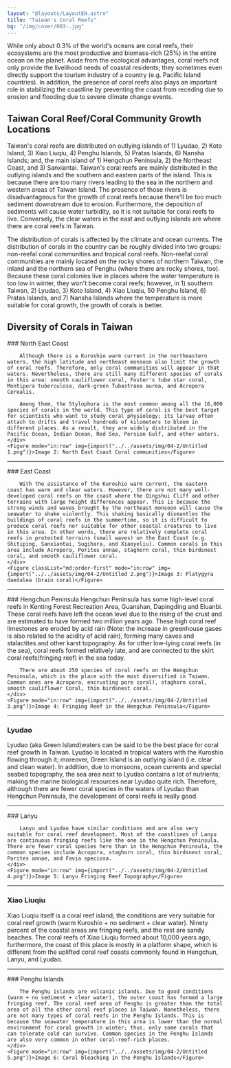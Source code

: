 ```yaml
---
layout: "@layouts/LayoutEN.astro"
title: "Taiwan's Coral Reefs"
bg: "/img/cover/003-.jpg"
---
```


While only about 0.3% of the world's oceans are coral reefs, their ecosystems are the most productive and biomass-rich (25%) in the entire ocean on the planet. Aside from the ecological advantages, coral reefs not only provide the livelihood needs of coastal residents; they sometimes even directly support the tourism industry of a country (e.g. Pacific Island countries). In addition, the presence of coral reefs also plays an important role in stabilizing the coastline by preventing the coast from receding due to erosion and flooding due to severe climate change events.

<Figure mode="float-right" img={import("../../assets/img/04-2/Untitled.png")} imageFit="contain"></Figure>

## Taiwan Coral Reef/Coral Community Growth Locations

Taiwan's coral reefs are distributed on outlying islands of 1) Lyudao, 2) Koto Island, 3) Xiao Liuqiu, 4) Penghu Islands, 5) Pratas Islands, 6) Nansha Islands; and, the main island of 1) Hengchun Peninsula, 2) the Northeast Coast, and 3) Sanxiantai. Taiwan's coral reefs are mainly distributed in the outlying islands and the southern and eastern parts of the island. This is because there are too many rivers leading to the sea in the northern and western areas of Taiwan Island. The presence of those rivers is disadvantageous for the growth of coral reefs because there'll be too much sediment downstream due to erosion. Furthermore, the deposition of sediments will cause water turbidity, so it is not suitable for coral reefs to live. Conversely, the clear waters in the east and outlying islands are where there are coral reefs in Taiwan.

The distribution of corals is affected by the climate and ocean currents. The distribution of corals in the country can be roughly divided into two groups: non-reefal coral communities and tropical coral reefs. Non-reefal coral communities are mainly located on the rocky shores of northern Taiwan, the inland and the northern sea of Penghu (where there are rocky shores, too). Because these coral colonies live in places where the water temperature is too low in winter, they won't become coral reefs; however, in 1) southern Taiwan, 2) Lyudao, 3) Koto Island, 4) Xiao Liuqiu, 50 Penghu Island, 6) Pratas Islands, and 7) Nansha Islands where the temperature is more suitable for coral growth, the growth of corals is better. 

## Diversity of Corals in Taiwan

<Row>
    <div>
        ### North East Coast

        Although there is a Kuroshio warm current in the northeastern waters, the high latitude and northeast monsoon also limit the growth of coral reefs. Therefore, only coral communities will appear in that waters. Nevertheless, there are still many different species of corals in this area: smooth cauliflower coral, Foster's tube star coral, Montipora tuberculosa, dark-green Tubastraea aurea, and Acropora Cerealis.

        Among them, the Stylophora is the most common among all the 16,000 species of corals in the world. This type of coral is the best target for scientists who want to study coral physiology; its larvae often attach to drifts and travel hundreds of kilometers to bloom in different places. As a result, they are widely distributed in the Pacific Ocean, Indian Ocean, Red Sea, Persian Gulf, and other waters.
    </div>
    <Figure mode="in:row" img={import("../../assets/img/04-2/Untitled 1.png")}>Image 2: North East Coast Coral communities</Figure>
</Row>

<hr class="mb-2" />

<Row>
    <div>
        ### East Coast

        With the assistance of the Kuroshio warm current, the eastern coast has warm and clear waters. However, there are not many well-developed coral reefs on the coast where the Qingshui Cliff and other terrains with large height differences appear. This is because the strong winds and waves brought by the northeast monsoon will cause the seawater to shake violently. This shaking basically dismantles the buildings of coral reefs in the summertime, so it is difficult to produce coral reefs nor suitable for other coastal creatures to live in this area. In other words, there are relatively complete coral reefs in protected terrains (small waves) on the East Coast (e.g. Shitiping, Sanxiantai, Sugihara, and Xiaoyeliu). Common corals in this area include Acropora, Porites annae, staghorn coral, thin birdsnest coral, and smooth cauliflower coral.
    </div>
    <Figure classList="md:order-first" mode="in:row" img={import("../../assets/img/04-2/Untitled 2.png")}>Image 3: Platygyra daedalea (brain coral)</Figure>
</Row>

<hr class="mb-2" />

<Row>
    <div>
        ### Hengchun Peninsula
        Hengchun Peninsula has some high-level coral reefs in Kenting Forest Recreation Area, Guanshan, Dapingding and Eluanbi. These coral reefs have left the ocean level due to the rising of the crust and are estimated to have formed two million years ago. These high coral reef limestones are eroded by acid rain (Note: the increase in greenhouse gases is also related to the acidity of acid rain), forming many caves and stalactites and other karst topography. As for other low-lying coral reefs (in the sea), coral reefs formed relatively late, and are connected to the skirt coral reefs(fringing reef) in the sea today.

        There are about 250 species of coral reefs on the Hengchun Peninsula, which is the place with the most diversified in Taiwan. Common ones are Acropora, encrusting pore coral), staghorn coral, smooth cauliflower Coral, thin birdsnest coral. 
    </div>
    <Figure mode="in:row" img={import("../../assets/img/04-2/Untitled 3.png")}>Image 4: Fringing Reef in the Hengchun Peninsula</Figure>
</Row>

<hr class="mb-2" />

### Lyudao

Lyudao (aka Green Island)waters can be said to be the best place for coral reef growth in Taiwan. Lyudao is located in tropical waters with the Kuroshio flowing through it; moreover, Green Island is an outlying island (i.e. clear and clean water). In addition, due to monsoons, ocean currents and special seabed topography, the sea area next to Lyudao contains a lot of nutrients; making the marine biological resources near Lyudao quite rich. Therefore, although there are fewer coral species in the waters of Lyudao than Hengchun Peninsula, the development of coral reefs is really good.

<hr class="mb-2" />

<Row>
    <div>
        ### Lanyu

        Lanyu and Lyudao have similar conditions and are also very suitable for coral reef development. Most of the coastlines of Lanyu are continuous fringing reefs like the one in the Hengchun Peninsula. There are fewer coral species here than in the Hengchun Peninsula, the common species include Acropora, staghorn coral, thin birdsnest coral, Porites annae, and Favia speciosa. 
    </div>
    <Figure mode="in:row" img={import("../../assets/img/04-2/Untitled 4.png")}>Image 5: Lanyu Fringing Reef Topography</Figure>
</Row>

<hr class="mb-2" />

### Xiao Liuqiu

Xiao Liuqiu itself is a coral reef island; the conditions are very suitable for coral reef growth (warm Kuroshio + no sediment + clear water). Ninety percent of the coastal areas are fringing reefs, and the rest are sandy beaches. The coral reefs of Xiao Liuqiu formed about 10,000 years ago; furthermore, the coast of this place is mostly in a platform shape, which is different from the uplifted coral reef coasts commonly found in Hengchun, Lanyu, and Lyudao.

<hr class="mb-2" />

<Row>
    <div>
        ### Penghu Islands

        The Penghu islands are volcanic islands. Due to good conditions (warm + no sediment + clear water), the outer coast has formed a large fringing reef. The coral reef area of Penghu is greater than the total area of all the other coral reef places in Taiwan. Nonetheless, there are not many types of coral reefs in the Penghu Islands. This is because the seawater temperature in this area is lower than the normal environment for coral growth in winter; thus, only some corals that can tolerate cold can survive. Common species in the Penghu Islands are also very common in other coral-reef-rich places. 
    </div>
    <Figure mode="in:row" img={import("../../assets/img/04-2/Untitled 5.png")}>Image 6: Coral bleaching in the Penghu Islands</Figure>
</Row>
